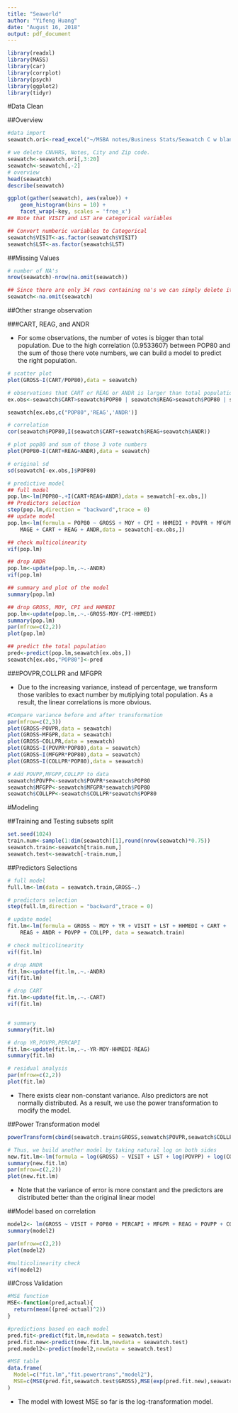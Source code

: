```yaml
---
title: "Seaworld"
author: "Yifeng Huang"
date: "August 16, 2018"
output: pdf_document
---
```

```r
library(readxl)
library(MASS)
library(car)
library(corrplot)
library(psych)
library(ggplot2)
library(tidyr)
```

#Data Clean


##Overview
```r
#data import
seawatch.ori<-read_excel("~/MSBA notes/Business Stats/Seawatch C w blanks-1.xlsx")

# we delete CNVHRS, Notes, City and Zip code. 
seawatch<-seawatch.ori[,3:20]
seawatch<-seawatch[,-2] 
# overview
head(seawatch)
describe(seawatch)

ggplot(gather(seawatch), aes(value)) + 
    geom_histogram(bins = 10) + 
    facet_wrap(~key, scales = 'free_x')
## Note that VISIT and LST are categorical variables

## Convert numberic variables to Categorical
seawatch$VISIT<-as.factor(seawatch$VISIT)
seawatch$LST<-as.factor(seawatch$LST)
```

##Missing Values
```r
# number of NA's
nrow(seawatch)-nrow(na.omit(seawatch))

## Since there are only 34 rows containing na's we can simply delete it
seawatch<-na.omit(seawatch)
```


##Other strange observation


###CART, REAG, and ANDR


- For some observations, the number of votes is bigger than total population. Due to the high correlation (0.9533607) between POP80 and the sum of those there vote numbers, we can build a model to predict the right population.
```r
# scatter plot
plot(GROSS~I(CART/POP80),data = seawatch)

# observations that CART or REAG or ANDR is larger than total population
ex.obs<-seawatch$CART>seawatch$POP80 | seawatch$REAG>seawatch$POP80 | seawatch$REAG>seawatch$POP80

seawatch[ex.obs,c("POP80",'REAG','ANDR')]

# correlation
cor(seawatch$POP80,I(seawatch$CART+seawatch$REAG+seawatch$ANDR))

# plot pop80 and sum of those 3 vote numbers
plot(POP80~I(CART+REAG+ANDR),data = seawatch)

# original sd
sd(seawatch[-ex.obs,]$POP80)

# predictive model
## full model
pop.lm<-lm(POP80~.+I(CART+REAG+ANDR),data = seawatch[-ex.obs,])
## Predictors selection
step(pop.lm,direction = "backward",trace = 0)
## update model
pop.lm<-lm(formula = POP80 ~ GROSS + MOY + CPI + HHMEDI + POVPR + MFGPR + 
    MAGE + CART + REAG + ANDR,data = seawatch[-ex.obs,])

## check multicolinearity
vif(pop.lm)

## drop ANDR
pop.lm<-update(pop.lm,.~.-ANDR)
vif(pop.lm)

## summary and plot of the model
summary(pop.lm)

## drop GROSS, MOY, CPI and HHMEDI
pop.lm<-update(pop.lm,.~.-GROSS-MOY-CPI-HHMEDI)
summary(pop.lm)
par(mfrow=c(2,2))
plot(pop.lm)

## predict the total population
pred<-predict(pop.lm,seawatch[ex.obs,])
seawatch[ex.obs,"POP80"]<-pred
```


###POVPR,COLLPR and MFGPR


- Due to the increasing variance, instead of percentage, we transform those varibles to exact number by mutiplying total population. As a result, the linear correlations is more obvious.
```r
#Compare variance before and after transformation
par(mfrow=c(2,3))
plot(GROSS~POVPR,data = seawatch)
plot(GROSS~MFGPR,data = seawatch)
plot(GROSS~COLLPR,data = seawatch)
plot(GROSS~I(POVPR*POP80),data = seawatch)
plot(GROSS~I(MFGPR*POP80),data = seawatch)
plot(GROSS~I(COLLPR*POP80),data = seawatch)

# Add POVPP,MFGPP,COLLPP to data
seawatch$POVPP<-seawatch$POVPR*seawatch$POP80
seawatch$MFGPP<-seawatch$MFGPR*seawatch$POP80
seawatch$COLLPP<-seawatch$COLLPR*seawatch$POP80

```


#Modeling


##Training and Testing subsets split
```r
set.seed(1024)
train.num<-sample(1:dim(seawatch)[1],round(nrow(seawatch)*0.75))
seawatch.train<-seawatch[train.num,]
seawatch.test<-seawatch[-train.num,]
```



##Predictors Selections
```r

# full model
full.lm<-lm(data = seawatch.train,GROSS~.)

# predictors selection
step(full.lm,direction = "backward",trace = 0)

# update model
fit.lm<-lm(formula = GROSS ~ MOY + YR + VISIT + LST + HHMEDI + CART + 
    REAG + ANDR + POVPP + COLLPP, data = seawatch.train)

# check multicolinearity
vif(fit.lm)

# drop ANDR
fit.lm<-update(fit.lm,.~.-ANDR)
vif(fit.lm)

# drop CART
fit.lm<-update(fit.lm,.~.-CART)
vif(fit.lm)


# summary 
summary(fit.lm)

# drop YR,POVPR,PERCAPI
fit.lm<-update(fit.lm,.~.-YR-MOY-HHMEDI-REAG)
summary(fit.lm)

# residual analysis
par(mfrow=c(2,2))
plot(fit.lm)
```


- There exists clear non-constant variance. Also predictors are not normally distributed. As a result, we use the power transformation to modify the model.


##Power Transformation model
```r
powerTransform(cbind(seawatch.train$GROSS,seawatch$POVPR,seawatch$COLLPP)~1)

# Thus, we build another model by taking natural log on both sides
new.fit.lm<-lm(formula = log(GROSS) ~ VISIT + LST + log(POVPP) + log(COLLPP), data = seawatch.train)
summary(new.fit.lm)
par(mfrow=c(2,2))
plot(new.fit.lm)
```


- Note that the variance of error is more constant and the predictors are distributed better than the original linear model


##Model based on correlation
```r
model2<- lm(GROSS ~ VISIT + POP80 + PERCAPI + MFGPR + REAG + POVPP + COLLPP,data = seawatch.train)
summary(model2)

par(mfrow=c(2,2))
plot(model2)

#multicolinearity check
vif(model2)

```

##Cross Validation
```r
#MSE function
MSE<-function(pred,actual){
  return(mean((pred-actual)^2))
}

#predictions based on each model
pred.fit<-predict(fit.lm,newdata = seawatch.test)
pred.fit.new<-predict(new.fit.lm,newdata = seawatch.test)
pred.model2<-predict(model2,newdata = seawatch.test)

#MSE table
data.frame(
  Model=c("fit.lm","fit.powertrans","model2"),
  MSE=c(MSE(pred.fit,seawatch.test$GROSS),MSE(exp(pred.fit.new),seawatch.test$GROSS),MSE(pred.model2,seawatch.test$GROSS))
)
```


- The model with lowest MSE so far is the log-transformation model.




